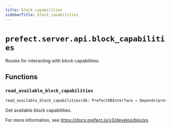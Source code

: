 ```yaml
---
title: block_capabilities
sidebarTitle: block_capabilities
---
```


# `prefect.server.api.block_capabilities`



Routes for interacting with block capabilities.


## Functions

### `read_available_block_capabilities` <sup><a href="https://github.com/PrefectHQ/prefect/blob/main/src/prefect/server/api/block_capabilities.py#L19" target="_blank"><Icon icon="github" style="width: 14px; height: 14px;" /></a></sup>

```python
read_available_block_capabilities(db: PrefectDBInterface = Depends(provide_database_interface)) -> List[str]
```


Get available block capabilities.

For more information, see https://docs.prefect.io/v3/develop/blocks.


